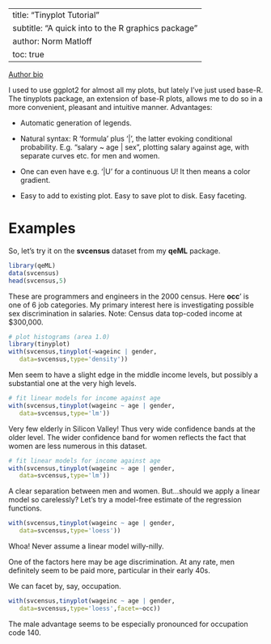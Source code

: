 

---
title: "Tinyplot Tutorial"
subtitle: "A quick into to the R graphics package"
author: Norm Matloff
toc: true
---

[Author bio](https://heather.cs.ucdavis.edu/matloff.html)


::: {.callout-important title='Main Points'}

I used to use ggplot2 for almost all my plots, but lately I've just used
base-R. The tinyplots package, an extension of base-R plots, allows me
to do so in a more convenient, pleasant and intuitive manner.
Advantages:

* Automatic generation of legends.

* Natural syntax: R 'formula' plus '|', the latter evoking conditional
  probability. E.g. "salary ~ age | sex", plotting salary against age,
  with separate curves etc. for men and women. 

* One can even have e.g. '|U' for a continuous U! It then means a color
  gradient.

* Easy to add to existing plot. Easy to save plot to disk. Easy faceting. 

:::

# Examples

So, let's try it on the **svcensus** dataset from my **qeML** package.

```r
library(qeML)
data(svcensus)
head(svcensus,5)
``` 

These are programmers and engineers in the 2000 census. Here **occ**' is 
one of 6 job categories. My primary interest here is investigating
possible sex discrimination in salaries. Note: Census data top-coded
income at \$300,000.

```r
# plot histograms (area 1.0)
library(tinyplot)
with(svcensus,tinyplot(~wageinc | gender,
   data=svcensus,type='density'))
```

Men seem to have a slight edge in the middle income levels, but possibly
a substantial one at the very high levels.

```r
# fit linear models for income against age
with(svcensus,tinyplot(wageinc ~ age | gender,
   data=svcensus,type='lm')) 
```

Very few elderly in Silicon Valley! Thus very wide confidence bands at
the older level.  The wider confidence band for women reflects the fact
that women are less numerous in this dataset.

```r
# fit linear models for income against age
with(svcensus,tinyplot(wageinc ~ age | gender,
   data=svcensus,type='lm')) 
```

A clear separation between men and women. But...should we apply a linear
model so carelessly? Let's try a model-free estimate of the regression
functions.

```r
with(svcensus,tinyplot(wageinc ~ age | gender,
   data=svcensus,type='loess'))
```

Whoa! Never assume a linear model willy-nilly.

One of the factors here may be age discrimination. At any rate, men
definitely seem to be paid more, particular in their early 40s.

We can facet by, say, occupation.

```r
with(svcensus,tinyplot(wageinc ~ age | gender,
   data=svcensus,type='loess',facet=~occ))
```

The male advantage seems to be especially pronounced for occupation code
140.

